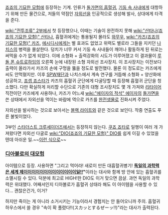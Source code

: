 [[죠죠의 기묘한 모험]]에 등장하는 기계. 인류가 [[돌가면의 흡혈귀]], [[기둥 속 사내]]에게 대항하기 위해 만든 물건으로, 저들의 약점인 [[자외선]]을 인공적으로 생성해 발사, 상대에게 타격을 준다.

[[wiki:"전투조류" 2부]]에서 첫 등장했으나, 이때는 기술이 완전하지 못해 [[wiki:"산타나(죠죠의 기묘한 모험)" 산타나]], 흡혈귀에게는 통용될지 몰라도 [[와무우]], [[wiki:"카즈(죠죠의 기묘한 모험)" 카즈]], [[에시디시]]에게는 별 효과도 없었고 위력도 별로라 그들을 지키던 [[나치스]]의 병력을 몰살한다. 덩치가 너무 커서 기둥 속 사내들이 깨어나 활동하게 된 뒤로는 써먹을 수가 없게 되었다. 이에 소형화 + 출력강화의 시도가 이루어졌고 이 결과물이 [[루돌 폰 슈트로하임]]의 오른쪽 눈에 내장된 소형 자외선 조사장치. 이 조사장치는 이전보다 출력이 올라가서 카즈의 손에 구멍을 뚫을 정도로 발전했다. 물론 이 정도로는 카즈에게 씨도 안먹혔지만.
이후 [[SPW재단]]과 나치스에서 계속 연구를 거듭해 소형화 + 양산화에 성공하고, [[죠셉 죠스타]]가 카즈의 흡혈귀 군단에게 다굴당할 때 등장해 흡혈귀 군단을 청소했다. 다만 확실하게 처리할 수단으로 기존의 대형 조사장치도 몇 개 가져와 [[리타이어]] 직전이던 카즈에게 사용하나, 카즈가 어느새 [[wiki:"에이자의 적석" 에이자]]의 [[돌가면]]을 쓴 상태에서 자외선을 먹이는 바람에 역으로 카즈를 [[완전생물]]로 진화시켜 주었다.

자외선을 발사하는 것으로 보아서는 [[블랙 라이트]]와 같은 것으로 보인다. 작중 연출도 푸른 불빛이었다.

3부인 [[스타더스트 크루세이더즈]]에서는 등장하지 않는다. [[쿠죠 죠타로]] 일행이 여러 개 가져왔다면 자외선 다굴로 [[wiki:"DIO(죠죠의 기묘한 모험)" DIO]]를 쉽게 이길 수 있었을 텐데 아쉬운 일.~~[http://asame.sakura.ne.jp/graph/jojo/3jojof13.html 이런 식으로]~~

=== [[디아볼로의 대모험]] ===
아이템으로 등장. 사용하면 "그리고 먹어라! 새로이 만든 대흡혈귀병기! '''[[독일의 과학력은 세계 제이이이이이이이이이이이이이일!!]]"'''이라는 대사와 함께 방 안에 있는 흡혈귀를 소멸시킬 수 있다. 덕분에 최고로 HIGH!한 DIO도 이거 맞으면 끔살. 과연 독일의 과학력은 위대했다. 어째서인지 디아볼로가 흡혈귀 상태라 해도 이 아이템을 사용할 수 있다... 괜찮은건가, 이거?

하지만 죽이는 게 아니라 소거시키는 기능이라서 경험치는 안 들어오니까 주의. 흡혈귀 하우스에서 쓸 경우 "속이 확 풀렸다!!(スカッとするぜーッ!!)"라는 대사가 출력된다.
